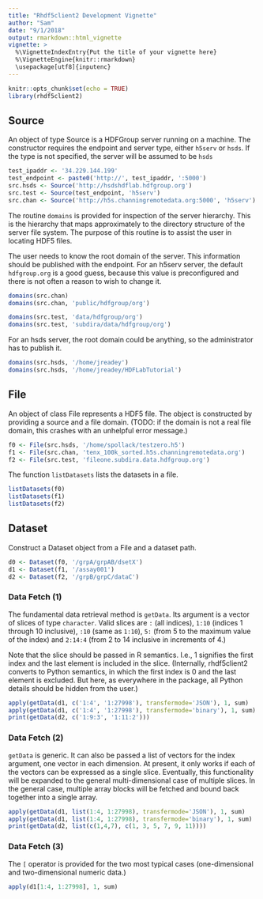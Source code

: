 ```yaml
---
title: "Rhdf5client2 Development Vignette"
author: "Sam"
date: "9/1/2018"
output: rmarkdown::html_vignette
vignette: >
  %\VignetteIndexEntry{Put the title of your vignette here}
  %\VignetteEngine{knitr::rmarkdown}
  \usepackage[utf8]{inputenc}
---
```


```r
knitr::opts_chunk$set(echo = TRUE)
library(rhdf5client2)
```

## Source

An object of type Source is a HDFGroup server running on a machine. The 
constructor requires the endpoint and server type, either `h5serv` or `hsds`. 
If the type is not specified, the server will be assumed to be `hsds`

```r
test_ipaddr <- '34.229.144.199' 
test_endpoint <- paste0('http://', test_ipaddr, ':5000')
src.hsds <- Source('http://hsdshdflab.hdfgroup.org')
src.test <- Source(test_endpoint, 'h5serv')
src.chan <- Source('http://h5s.channingremotedata.org:5000', 'h5serv')
```

The routine `domains` is provided for inspection of the server hierarchy.
This is the hierarchy that maps approximately to the directory structure of
the server file system. The purpose of this routine is to assist the user
in locating HDF5 files. 

The user needs to know the root domain of the server. This information 
should be published with the endpoint. For an h5serv server, the default 
`hdfgroup.org` is a good guess, because this value is preconfigured and 
there is not often a reason to wish to change it. 

```r
domains(src.chan)
domains(src.chan, 'public/hdfgroup/org')
```

```r
domains(src.test, 'data/hdfgroup/org')
domains(src.test, 'subdira/data/hdfgroup/org')
```

For an hsds server, the root domain could be anything, so the administrator
has to publish it.

```r
domains(src.hsds, '/home/jreadey')
domains(src.hsds, '/home/jreadey/HDFLabTutorial')
```

## File

An object of class File represents a HDF5 file. The object is constructed 
by providing a source and a file domain. (TODO: if the domain is not a 
real file domain, this crashes with an unhelpful error message.)

```r
f0 <- File(src.hsds, '/home/spollack/testzero.h5')
f1 <- File(src.chan, 'tenx_100k_sorted.h5s.channingremotedata.org')
f2 <- File(src.test, 'fileone.subdira.data.hdfgroup.org')
```

The function `listDatasets` lists the datasets in a file.

```r
listDatasets(f0)
listDatasets(f1)
listDatasets(f2)
```

## Dataset

Construct a Dataset object from a File and a dataset path.

```r
d0 <- Dataset(f0, '/grpA/grpAB/dsetX')
d1 <- Dataset(f1, '/assay001')
d2 <- Dataset(f2, '/grpB/grpC/dataC')
```

### Data Fetch (1)

The fundamental data retrieval method is `getData`. Its argument is a
vector of slices of type `character`. Valid slices are `:` (all indices), 
`1:10` (indices 1 through 10 inclusive), `:10` (same as `1:10`), `5:` 
(from 5 to the maximum value of the index) and `2:14:4` (from 2 to 14 
inclusive in increments of 4.)

Note that the slice should be passed in R semantics. I.e., 1 signifies
the first index and the last element is included in the slice. (Internally,
rhdf5client2 converts to Python semantics, in which the first index is 0 
and the last element is excluded. But here, as everywhere in the package,
all Python details should be hidden from the user.)

```r
apply(getData(d1, c('1:4', '1:27998'), transfermode='JSON'), 1, sum)
apply(getData(d1, c('1:4', '1:27998'), transfermode='binary'), 1, sum)
print(getData(d2, c('1:9:3', '1:11:2')))
```

### Data Fetch (2)

`getData` is generic. It can also be passed a list of vectors for the index 
argument, one vector in each dimension. At present, it only works if 
each of the vectors can be expressed as a single slice. Eventually, this 
functionality will be expanded to the general multi-dimensional case of 
multiple slices. In the general case, multiple array blocks will be 
fetched and bound back together into a single array.

```r
apply(getData(d1, list(1:4, 1:27998), transfermode='JSON'), 1, sum)
apply(getData(d1, list(1:4, 1:27998), transfermode='binary'), 1, sum)
print(getData(d2, list(c(1,4,7), c(1, 3, 5, 7, 9, 11))))
```

### Data Fetch (3)

The `[` operator is provided for the two most typical cases (one-dimensional and two-dimensional numeric data.)

```r
apply(d1[1:4, 1:27998], 1, sum)
```










